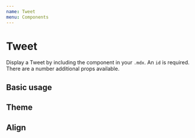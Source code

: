 ```yaml
---
name: Tweet
menu: Components
---
```



# Tweet

Display a Tweet by including the component in your `.mdx`. An `id` is required. There are a number additional props available.

<Props of={Tweet} />

## Basic usage

<Playground>
  <Tweet id="PaulieScanlon/status/1201514996838141952" />
</Playground>

## Theme

<Playground>
  <Tweet id="PaulieScanlon/status/1201514996838141952" theme="dark" />
</Playground>

## Align

<Playground>
  <Tweet id="PaulieScanlon/status/1201514996838141952" align="right" />
</Playground>
